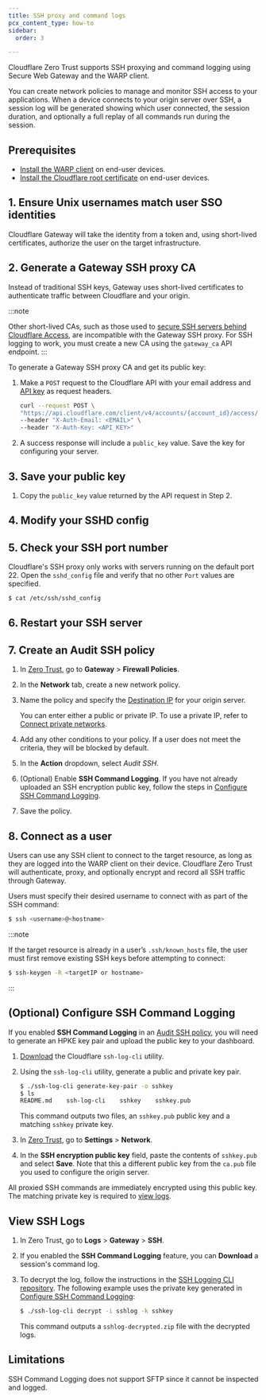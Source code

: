 ```yaml
---
title: SSH proxy and command logs
pcx_content_type: how-to
sidebar:
  order: 3

---
```



Cloudflare Zero Trust supports SSH proxying and command logging using Secure Web Gateway and the WARP client.

You can create network policies to manage and monitor SSH access to your applications. When a device connects to your origin server over SSH, a session log will be generated showing which user connected, the session duration, and optionally a full replay of all commands run during the session.

## Prerequisites

* [Install the WARP client](/cloudflare-one/connections/connect-devices/warp/set-up-warp/) on end-user devices.
* [Install the Cloudflare root certificate](/cloudflare-one/connections/connect-devices/warp/user-side-certificates/) on end-user devices.

## 1. Ensure Unix usernames match user SSO identities

Cloudflare Gateway will take the identity from a token and, using short-lived certificates, authorize the user on the target infrastructure.

<Render file="ssh/usernames" />

## 2. Generate a Gateway SSH proxy CA

Instead of traditional SSH keys, Gateway uses short-lived certificates to authenticate traffic between Cloudflare and your origin.

:::note

Other short-lived CAs, such as those used to [secure SSH servers behind Cloudflare Access](/cloudflare-one/identity/users/short-lived-certificates/), are incompatible with the Gateway SSH proxy. For SSH logging to work, you must create a new CA using the `gateway_ca` API endpoint. 
:::

To generate a Gateway SSH proxy CA and get its public key:

1. Make a `POST` request to the Cloudflare API with your email address and [API key](/fundamentals/api/get-started/keys/) as request headers.

   ```bash
   curl --request POST \
   "https://api.cloudflare.com/client/v4/accounts/{account_id}/access/gateway_ca" \
   --header "X-Auth-Email: <EMAIL>" \
   --header "X-Auth-Key: <API_KEY>"
   ```

2. A success response will include a `public_key` value. Save the key for configuring your server.

## 3. Save your public key

1. Copy the `public_key` value returned by the API request in Step 2.

<Render file="ssh/public-key" />

## 4. Modify your SSHD config

<Render file="ssh/modify-sshd" />

## 5. Check your SSH port number

Cloudflare's SSH proxy only works with servers running on the default port 22. Open the `sshd_config` file and verify that no other `Port` values are specified.

```sh
$ cat /etc/ssh/sshd_config
```

## 6. Restart your SSH server

<Render file="ssh/restart-server" />

## 7. Create an Audit SSH policy

1. In [Zero Trust](https://one.dash.cloudflare.com), go to **Gateway** > **Firewall Policies**.

2. In the **Network** tab, create a new network policy.

3. Name the policy and specify the [Destination IP](/cloudflare-one/policies/gateway/network-policies/#destination-ip) for your origin server.

   You can enter either a public or private IP. To use a private IP, refer to [Connect private networks](/cloudflare-one/connections/connect-networks/private-net/cloudflared/).

4. Add any other conditions to your policy. If a user does not meet the criteria, they will be blocked by default.

5. In the **Action** dropdown, select *Audit SSH*.

6. (Optional) Enable **SSH Command Logging**. If you have not already uploaded an SSH encryption public key, follow the steps in [Configure SSH Command Logging](#optional-configure-ssh-command-logging).

7. Save the policy.

## 8. Connect as a user

Users can use any SSH client to connect to the target resource, as long as they are logged into the WARP client on their device. Cloudflare Zero Trust will authenticate, proxy, and optionally encrypt and record all SSH traffic through Gateway.

Users must specify their desired username to connect with as part of the SSH command:

```sh
$ ssh <username>@<hostname>
```

:::note

If the target resource is already in a user’s `.ssh/known_hosts` file, the user must first remove existing SSH keys before attempting to connect:

```sh
$ ssh-keygen -R <targetIP or hostname>
```


:::

## (Optional) Configure SSH Command Logging

If you enabled **SSH Command Logging** in an [Audit SSH policy](#7-create-an-audit-ssh-policy), you will need to generate an HPKE key pair and upload the public key to your dashboard.

1. [Download](https://github.com/cloudflare/ssh-log-cli/releases/latest/) the Cloudflare `ssh-log-cli` utility.

2. Using the `ssh-log-cli` utility, generate a public and private key pair.

   ```sh
   $ ./ssh-log-cli generate-key-pair -o sshkey
   $ ls
   README.md    ssh-log-cli    sshkey    sshkey.pub
   ```

   This command outputs two files, an `sshkey.pub` public key and a matching `sshkey` private key.

3. In [Zero Trust](https://one.dash.cloudflare.com), go to **Settings** > **Network**.

4. In the **SSH encryption public key** field, paste the contents of `sshkey.pub` and select **Save**. Note that this a different public key from the `ca.pub` file you used to configure the origin server.

All proxied SSH commands are immediately encrypted using this public key. The matching private key is required to [view logs](#view-ssh-logs).

## View SSH Logs

1. In Zero Trust, go to **Logs** > **Gateway** > **SSH**.

2. If you enabled the **SSH Command Logging** feature, you can **Download** a session's command log.

3. To decrypt the log, follow the instructions in the [SSH Logging CLI repository](https://github.com/cloudflare/ssh-log-cli/). The following example uses the private key generated in [Configure SSH Command Logging](#optional-configure-ssh-command-logging):

   ```sh
   $ ./ssh-log-cli decrypt -i sshlog -k sshkey
   ```

   This command outputs a `sshlog-decrypted.zip` file with the decrypted logs.

## Limitations

SSH Command Logging does not support SFTP since it cannot be inspected and logged.
